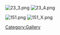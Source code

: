 [[File:23_3.png|left]] [[File:23_4.png|center]]







[[File:151.png|left]] [[File:151_X.png|center]]

[[Category:Gallery]]